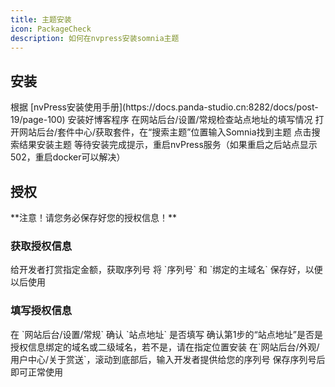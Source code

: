 ```yaml
---
title: 主题安装
icon: PackageCheck
description: 如何在nvpress安装somnia主题
---
```


## 安装


<Steps>
<Step>
根据 [nvPress安装使用手册](https://docs.panda-studio.cn:8282/docs/post-19/page-100) 安装好博客程序
</Step>
<Step>
在网站后台/设置/常规检查站点地址的填写情况
</Step>
<Step>
打开网站后台/套件中心/获取套件，在“搜索主题”位置输入Somnia找到主题
</Step>
<Step>
点击搜索结果安装主题
</Step>
<Step>
等待安装完成提示，重启nvPress服务（如果重启之后站点显示502，重启docker可以解决）
</Step>
</Steps>


## 授权

<Callout type="warning">
**注意！请您务必保存好您的授权信息！**
</Callout>

### 获取授权信息
<Steps>
	<Step>
给开发者打赏指定金额，获取序列号
	</Step>
	<Step>
	将 `序列号` 和 `绑定的主域名` 保存好，以便以后使用
	</Step>
</Steps>




### 填写授权信息

<Steps>
	<Step>
在 `网站后台/设置/常规` 确认 `站点地址` 是否填写
	</Step>
	<Step>
	 确认第1步的“站点地址”是否是授权信息绑定的域名或二级域名，若不是，请在指定位置安装
	</Step>
	<Step>
	 在`网站后台/外观/用户中心/关于赏送`，滚动到底部后，输入开发者提供给您的序列号
	</Step>
	<Step>
	 保存序列号后即可正常使用
	</Step>
</Steps>
